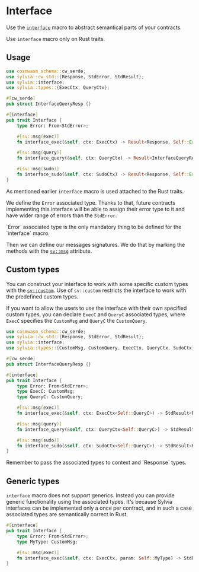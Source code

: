 
# Interface

Use the [`interface`](https://docs.rs/sylvia/latest/sylvia/attr.interface.html)
macro to abstract semantical parts of your contracts.

<Callout>Use `interface` macro only on Rust traits.</Callout>

## Usage

```rust
use cosmwasm_schema::cw_serde;
use sylvia::cw_std::{Response, StdError, StdResult};
use sylvia::interface;
use sylvia::types::{ExecCtx, QueryCtx};

#[cw_serde]
pub struct InterfaceQueryResp {}

#[interface]
pub trait Interface {
    type Error: From<StdError>;

    #[sv::msg(exec)]
    fn interface_exec(&self, ctx: ExecCtx) -> Result<Response, Self::Error>;

    #[sv::msg(query)]
    fn interface_query(&self, ctx: QueryCtx) -> Result<InterfaceQueryResp, Self::Error>;

    #[sv::msg(sudo)]
    fn interface_sudo(&self, ctx: SudoCtx) -> Result<Response, Self::Error>;
}
```

As mentioned earlier `interface` macro is used attached to the Rust traits.

We define the `Error` associated type. Thanks to that, future contracts
implementing this interface will be able to assign their error type to it and
have wider range of errors than the `StdError`.

<Callout>
  `Error` associated type is the only mandatory thing to be defined for the
  `interface` macro.
</Callout>

Then we can define our messages signatures. We do that by marking the methods
with the [`sv::msg`](https://cosmwasm-docs.vercel.app/sylvia/attributes/msg)
attribute.

## Custom types

You can construct your interface to work with some specific custom types with
the [`sv::custom`](https://cosmwasm-docs.vercel.app/sylvia/attributes/custom).
Use of `sv::custom` restricts the interface to work with the predefined custom
types.

If you want to allow the users to use the interface with their own specified
custom types, you can declare `ExecC` and `QueryC` associated types, where
`ExecC` specifies the `CustomMsg` and `QueryC` the `CustomQuery`.

```rust
use cosmwasm_schema::cw_serde;
use sylvia::cw_std::{Response, StdError, StdResult};
use sylvia::interface;
use sylvia::types::{CustomMsg, CustomQuery, ExecCtx, QueryCtx, SudoCtx};

#[cw_serde]
pub struct InterfaceQueryResp {}

#[interface]
pub trait Interface {
    type Error: From<StdError>;
    type ExecC: CustomMsg;
    type QueryC: CustomQuery;

    #[sv::msg(exec)]
    fn interface_exec(&self, ctx: ExecCtx<Self::QueryC>) -> StdResult<Response<Self::ExecC>>;

    #[sv::msg(query)]
    fn interface_query(&self, ctx: QueryCtx<Self::QueryC>) -> StdResult<InterfaceQueryResp>;

    #[sv::msg(sudo)]
    fn interface_sudo(&self, ctx: SudoCtx<Self::QueryC>) -> StdResult<Response<Self::ExecC>>;
}
```

<Callout>
  Remember to pass the associated types to context and `Response` types.
</Callout>

## Generic types

`interface` macro does not support generics. Instead you can provide generic
functionality using the associated types. It's because Sylvia interfaces can be
implemented only a once per contract, and in such a case associated types are
semantically correct in Rust.

```rust
#[interface]
pub trait Interface {
    type Error: From<StdError>;
    type MyType: CustomMsg;

    #[sv::msg(exec)]
    fn interface_exec(&self, ctx: ExecCtx, param: Self::MyType) -> StdResult<Response>;
}
```
